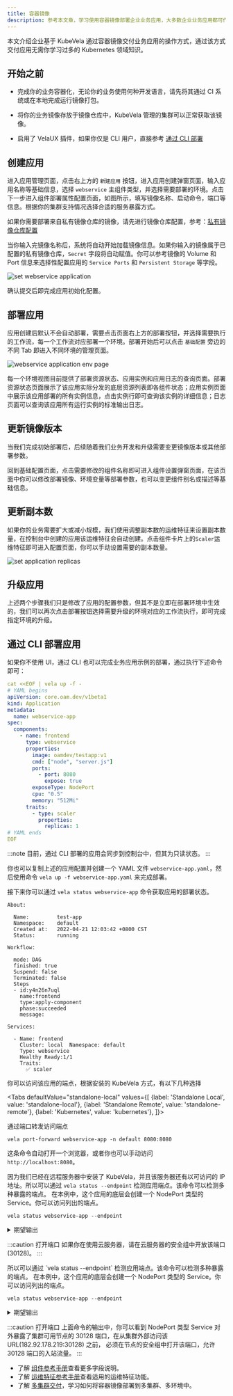```yaml
---
title: 容器镜像
description: 参考本文章，学习使用容器镜像部署企业业务应用，大多数企业业务应用都可作为无状态应用交付。
---
```



本文介绍企业基于 KubeVela 通过容器镜像交付业务应用的操作方式，通过该方式交付应用无需你学习过多的 Kubernetes 领域知识。

## 开始之前

- 完成你的业务容器化，无论你的业务使用何种开发语言，请先将其通过 CI 系统或在本地完成运行镜像打包。

- 将你的业务镜像存放于镜像仓库中，KubeVela 管理的集群可以正常获取该镜像。

- 启用了 VelaUX 插件，如果你仅是 CLI 用户，直接参考 [通过 CLI 部署](#deploy-via-cli)

## 创建应用

进入应用管理页面，点击右上方的 `新建应用` 按钮，进入应用创建弹窗页面，输入应用名称等基础信息，选择 `webservice` 主组件类型，并选择需要部署的环境。点击下一步进入组件部署属性配置页面，如图所示，填写镜像名称、启动命令，端口等信息。根据你的集群支持情况选择合适的服务暴露方式。

如果你需要部署来自私有镜像仓库的镜像，请先进行镜像仓库配置，参考：[私有镜像仓库配置](../how-to/dashboard/config/image-registry.md)

当你输入完镜像名称后，系统将自动开始加载镜像信息。如果你输入的镜像属于已配置的私有镜像仓库，`Secret` 字段将自动赋值。你可以参考镜像的 Volume 和 Port 信息来选择性配置应用的 `Service Ports` 和 `Persistent Storage` 等字段。

![set webservice application](../../../../../docs/resources/kubevela-net/images/1.4/create-webservice.jpg)

确认提交后即完成应用初始化配置。

## 部署应用

应用创建后默认不会自动部署，需要点击页面右上方的部署按钮，并选择需要执行的工作流，每一个工作流对应部署一个环境。部署开始后可以点击 `基础配置` 旁边的不同 Tab 即进入不同环境的管理页面。

![webservice application env page](../resources/webservice-env.jpg)

每一个环境视图目前提供了部署资源状态、应用实例和应用日志的查询页面。部署资源状态页面展示了该应用实际分发的底层资源列表即各组件状态；应用实例页面中展示该应用部署的所有实例信息，点击实例行即可查询该实例的详细信息；日志页面可以查询该应用所有运行实例的标准输出日志。

## 更新镜像版本

当我们完成初始部署后，后续随着我们业务开发和升级需要变更镜像版本或其他部署参数。

回到基础配置页面，点击需要修改的组件名称即可进入组件设置弹窗页面，在该页面中你可以修改部署镜像、环境变量等部署参数，也可以变更组件别名或描述等基础信息。

## 更新副本数

如果你的业务需要扩大或减小规模，我们使用调整副本数的运维特征来设置副本数量，在控制台中创建的应用该运维特征会自动创建。点击组件卡片上的`Scaler`运维特征即可进入配置页面，你可以手动设置需要的副本数量。

![set application replicas](../resources/set-replicas.jpg)

## 升级应用

上述两个步骤我们只是修改了应用的配置参数，但其不是立即在部署环境中生效的，我们可以再次点击部署按钮选择需要升级的环境对应的工作流执行，即可完成指定环境的升级。

## 通过 CLI 部署应用

如果你不使用 UI，通过 CLI 也可以完成业务应用示例的部署，通过执行下述命令即可：

```yaml
cat <<EOF | vela up -f -
# YAML begins
apiVersion: core.oam.dev/v1beta1
kind: Application
metadata:
  name: webservice-app
spec:
  components:
    - name: frontend
      type: webservice
      properties:
        image: oamdev/testapp:v1
        cmd: ["node", "server.js"]
        ports:
          - port: 8080
            expose: true
        exposeType: NodePort
        cpu: "0.5"
        memory: "512Mi"
      traits:
        - type: scaler
          properties:
            replicas: 1
# YAML ends
EOF
```

:::note
目前，通过 CLI 部署的应用会同步到控制台中，但其为只读状态。
:::

你也可以复制上述的应用配置并创建一个 YAML 文件 `webservice-app.yaml`，然后使用命令 `vela up -f webservice-app.yaml` 来完成部署。

接下来你可以通过 `vela status webservice-app` 命令获取应用的部署状态。

```
About:

  Name:      	test-app
  Namespace: 	default
  Created at:	2022-04-21 12:03:42 +0800 CST
  Status:    	running

Workflow:

  mode: DAG
  finished: true
  Suspend: false
  Terminated: false
  Steps
  - id:y4n26n7uql
    name:frontend
    type:apply-component
    phase:succeeded
    message:

Services:

  - Name: frontend
    Cluster: local  Namespace: default
    Type: webservice
    Healthy Ready:1/1
    Traits:
      ✅ scaler
```

你可以访问该应用的端点，根据安装的 KubeVela 方式，有以下几种选择

<Tabs
defaultValue="standalone-local"
values={[
{label: 'Standalone Local', value: 'standalone-local'},
{label: 'Standalone Remote', value: 'standalone-remote'},
{label: 'Kubernetes', value: 'kubernetes'},
]}>
<TabItem value="standalone-local">

通过端口转发访问端点

```shell
vela port-forward webservice-app -n default 8080:8080
```

这条命令自动打开一个浏览器，或者你也可以手动访问 `http://localhost:8080`。

</TabItem>
<TabItem value="standalone-remote">

因为我们已经在远程服务器中安装了 KubeVela，并且该服务器还有以可访问的 IP 地址。所以可以通过 `vela status --endpoint` 检测应用端点。该命令可以检测多种暴露的端点。
在本例中，这个应用的底层会创建一个 NodePort 类型的 Service。你可以访问列出的端点。

```shell
vela status webservice-app --endpoint
```

<details>
  <summary>期望输出</summary>

```shell
I0816 21:20:08.536617   59163 utils.go:156] find cluster gateway service vela-system/kubevela-cluster-gateway-service:9443
Please access webservice-app from the following endpoints:
+---------+-----------+--------------------------+----------------------------+-------+
| CLUSTER | COMPONENT | REF(KIND/NAMESPACE/NAME) |          ENDPOINT          | INNER |
+---------+-----------+--------------------------+----------------------------+-------+
| local   | frontend  | Service/default/frontend | http://182.92.178.219:30128 | false |
+---------+-----------+--------------------------+----------------------------+-------+
```

</details>

:::caution 打开端口
如果你在使用云服务器，请在云服务器的安全组中开放该端口(30128)。
:::

</TabItem>
<TabItem value="kubernetes">
所以可以通过 `vela status --endpoint` 检测应用端点。该命令可以检测多种暴露的端点。
在本例中，这个应用的底层会创建一个 NodePort 类型的 Service。你可以访问列出的端点。

```shell
vela status webservice-app --endpoint
```
<details>
  <summary>期望输出</summary>

```shell
I0816 21:20:08.536617   59163 utils.go:156] find cluster gateway service vela-system/kubevela-cluster-gateway-service:9443
Please access webservice-app from the following endpoints:
+---------+-----------+--------------------------+----------------------------+-------+
| CLUSTER | COMPONENT | REF(KIND/NAMESPACE/NAME) |          ENDPOINT          | INNER |
+---------+-----------+--------------------------+----------------------------+-------+
| local   | frontend  | Service/default/frontend | http://182.92.178.219:30128 | false |
+---------+-----------+--------------------------+----------------------------+-------+
```

</details>

:::caution 打开端口
上面命令的输出中，你可以看到 NodePort 类型 Service 对外暴露了集群可用节点的 30128 端口，在从集群外部访问该 URL(182.92.178.219:30128) 之前，
必须在节点的安全组中打开该端口，允许 30128 端口的入站流量。
:::

</TabItem>
</Tabs>

* 了解 [组件参考手册](../end-user/components/references.md#webservice)查看更多字段说明。
* 了解 [运维特征参考手册](../end-user/traits/references.md)查看适用的运维特征功能。
* 了解 [多集群交付](../case-studies/multi-cluster.md)，学习如何将容器镜像部署到多集群、多环境中。
